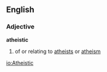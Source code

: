 ==English==
===Adjective===
'''atheistic'''
#of or relating to [[atheist]]s or [[atheism]]

[[io:Atheistic]]